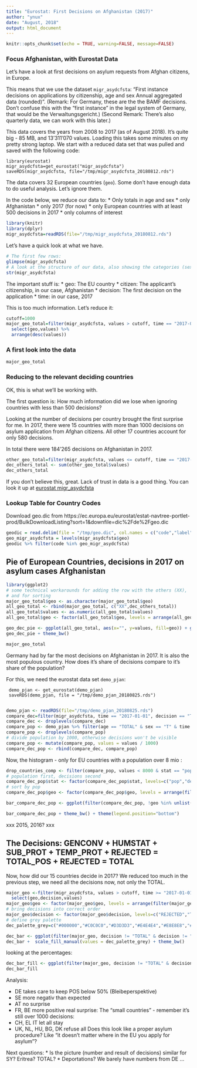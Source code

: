 ```yaml
---
title: "Eurostat: First Decisions on Afghanistan (2017)"
author: "ynux"
date: "August, 2018"
output: html_document
---
```


```r
knitr::opts_chunk$set(echo = TRUE, warning=FALSE, message=FALSE)
```

### Focus Afghanistan, with Eurostat Data

Let's have a look at first decisions on asylum requests from Afghan citizens, in Europe. 

This means that we use the dataset `migr_asydcfsta`: "First instance decisions on applications by citizenship, age and sex Annual aggregated data (rounded)". (Remark: For Germany, these are the the BAMF decisions. Don't confuse this with the "first instance" in the legal system of Germany, that would be the Verwaltungsgericht.) (Second Remark: There's also quarterly data, we can work with this later.)


This data covers the years from 2008 to 2017 (as of August 2018). It's quite big - 85 MB, and 13'311'070 values. Loading this takes some minutes on my pretty strong laptop. We start with a reduced data set that was pulled and saved with the following code:

    library(eurostat)
    migr_asydcfsta=get_eurostat("migr_asydcfsta")
    saveRDS(migr_asydcfsta, file="/tmp/migr_asydcfsta_20180812.rds")

The data covers 32 European countries (`geo`). Some don't have enough data to do useful analysis. Let's ignore them.

In the code below, we reduce our data to:
   * Only totals in age and sex
   * only Afghanistan
   * only 2017 (for now)
   * only European countries with at least 500 decisions in 2017 
   * only columns of interest


```r
library(knitr)
library(dplyr)
migr_asydcfsta=readRDS(file="/tmp/migr_asydcfsta_20180812.rds")
```

Let's have a quick look at what we have.
```r
# The first few rows:
glimpse(migr_asydcfsta)
# A look at the structure of our data, also showing the categories (sex, age, decisions):
str(migr_asydcfsta)
```
The important stuff is:
* geo: The EU country
* citizen: The applicant's citizenship, in our case, Afghanistan
* decision: The first decision on the application
* time: in our case, 2017

This is too much information. Let's reduce it:
```r
cutoff=1000
major_geo_total=filter(migr_asydcfsta, values > cutoff, time == "2017-01-01", decision == "TOTAL", sex == "T", age == "TOTAL", citizen == "AF", geo != "EU28", geo != "TOTAL") %>% 
  select(geo,values) %>%
  arrange(desc(values))
```

### A first look into the data
    
```r

major_geo_total
```

### Reducing to the relevant deciding countries

OK, this is what we'll be working with. 

The first question is: How much information did we lose when ignoring countries with less than 500 decisions? 

Looking at the number of decisions per country brought the first surprise for me. In 2017, there were 15 countries with more than 1000 decisions on asylum application from Afghan citizens. All other 17 countries account for only 580 decisions.

In total there were 184'265 decisions on Afghanistan in 2017. 

```r
other_geo_total=filter(migr_asydcfsta, values <= cutoff, time == "2017-01-01", decision == "TOTAL", sex == "T", age == "TOTAL", citizen == "AF", geo != "EU28", geo != "TOTAL") %>% select(values)
dec_others_total <- sum(other_geo_total$values)
dec_others_total
```

If you don't believe this, great. Lack of trust in data is a good thing. You can look it up at [eurostat migr_asydcfsta]( http://appsso.eurostat.ec.europa.eu/nui/show.do?dataset=migr_asydcfsta&lang=en/)

<!-- 
(We use the country codes. The country labels can be found [here](http://dd.eionet.europa.eu/vocabulary/eurostat/geo/view). Normally, it's possible to get the labels with label_eurostat or get_eurostat dic, but there seems to be an issue with this presently. xxx do this part later ? get_eurostat_dic("geo")
Error in open.connection(con, "rb") : cannot open the connection xxx )
https://ec.europa.eu/eurostat/estat-navtree-portlet-prod/BulkDownloadListing?sort=1&downfile=dic%2Fde%2Fgeo.dic

You can find the full names of the countries here 
https://ec.europa.eu/eurostat/statistics-explained/index.php?title=Glossary:Country_codes/de   (German version)
https://ec.europa.eu/eurostat/statistics-explained/index.php?title=Glossary:Country_codes (English version)
-->
### Lookup Table for Country Codes

Download geo.dic from https://ec.europa.eu/eurostat/estat-navtree-portlet-prod/BulkDownloadListing?sort=1&downfile=dic%2Fde%2Fgeo.dic

```r
geodic = read.delim(file = "/tmp/geo.dic", col.names = c("code","label"))
geo_migr_asydcfsta = levels(migr_asydcfsta$geo)
geodic %>% filter(code %in% geo_migr_asydcfsta)
```



## Pie of European Countries, decisions in 2017 on asylum cases Afghanistan

```r
library(ggplot2)
# some technical workarounds for adding the row with the others (XX),
# and for sorting
major_geo_total$geo <- as.character(major_geo_total$geo)
all_geo_total <- rbind(major_geo_total, c("XX",dec_others_total))
all_geo_total$values <- as.numeric(all_geo_total$values) 
all_geo_total$geo <- factor(all_geo_total$geo, levels = arrange(all_geo_total, values)$geo)

geo_dec_pie <- ggplot(all_geo_total, aes(x="", y=values, fill=geo)) + geom_col(colour = "black") + coord_polar("y", start=0) + scale_fill_grey(start = 0.4, end = 0.9) + ggtitle ("Decisions on Afghan asylum Cases 2017", subtitle = "EU countries with a high enough number of decisions; XX is the rest") 
geo_dec_pie + theme_bw() 
```

```r
major_geo_total

```

Germany had by far the most decisions on Afghanistan in 2017. It is also the most populous country. How does it's share of decisions compare to it's share of the population?

For this, we need the eurostat data set `demo_pjan`:

     demo_pjan <- get_eurostat(demo_pjan)
     saveRDS(demo_pjan, file = "/tmp/demo_pjan_20180825.rds")
     
```r
demo_pjan <- readRDS(file="/tmp/demo_pjan_20180825.rds")
compare_dec=filter(migr_asydcfsta, time == "2017-01-01", decision == "TOTAL", sex == "T", age == "TOTAL", citizen == "AF", geo != "EU28", geo != "TOTAL") %>% select(geo, values) %>% mutate( stat = "dec")
compare_dec <- droplevels(compare_dec)
compare_pop <- demo_pjan %>% filter(age == "TOTAL" & sex == "T" & time == "2017-01-01" & geo %in% levels(compare_dec$geo)) %>% select(geo, values) %>% mutate( stat = "pop")
compare_pop <- droplevels(compare_pop)
# divide population by 1000, otherwise decisions won't be visible
compare_pop <- mutate(compare_pop, values = values / 1000)
compare_dec_pop <- rbind(compare_dec, compare_pop)
```

Now, the histogram - only for EU countries with a population over 8 mio :
```r
drop_countries_comp <- filter(compare_pop, values < 8000 & stat == "pop") %>% select(geo)
# population first, decisions second
compare_dec_pop$stat <- factor(compare_dec_pop$stat, levels=c("pop","dec"))
# sort by pop 
compare_dec_pop$geo <- factor(compare_dec_pop$geo, levels = arrange(filter(compare_dec_pop, stat == "pop"), desc(values))$geo)

bar_compare_dec_pop <- ggplot(filter(compare_dec_pop, !geo %in% unlist(drop_countries_comp)),  aes(x=geo, y=values, fill=stat)) + geom_bar(stat="identity", position="dodge") + theme_bw() + theme(legend.position="bottom") + scale_fill_grey(start = 0.4, end = 0.7)

bar_compare_dec_pop + theme_bw() + theme(legend.position="bottom")
```


xxx 2015, 2016? xxx


## The Decisions: GENCONV + HUMSTAT + SUB_PROT + TEMP_PROT + REJECTED = TOTAL_POS + REJECTED = TOTAL

Now, how did our 15 countries decide in 2017? We reduced too much in the previous step, we need all the decisions now, not only the TOTAL.

```r
major_geo <-filter(migr_asydcfsta, values > cutoff, time >= "2017-01-01", sex == "T", age == "TOTAL", citizen == "AF", geo != "EU28", geo != "TOTAL") %>% 
  select(geo,decision,values) 
major_geo$geo <- factor(major_geo$geo, levels = arrange(filter(major_geo, decision == "TOTAL"), desc(values))$geo)
# bring decisions into correct order
major_geo$decision <- factor(major_geo$decision, levels=c("REJECTED","TEMP_PROT","HUMSTAT","SUB_PROT","GENCONV","TOTAL_POS","TOTAL"))
# define grey palette
dec_palette_grey=c("#000000","#C0C0C0","#D3D3D3","#E4E4E4","#E8E8E8","#C8C8C8","#808080")

dec_bar <- ggplot(filter(major_geo, decision != "TOTAL" & decision != "TOTAL_POS")) + geom_col(aes(x=geo, y=values, fill=decision)) 
dec_bar +  scale_fill_manual(values = dec_palette_grey) + theme_bw()
```

looking at the percentages:

```r
dec_bar_fill <- ggplot(filter(major_geo, decision != "TOTAL" & decision != "TOTAL_POS")) + geom_col(aes(x=geo, y=values, fill=decision), colour="black", position="fill") + scale_fill_grey() + theme_bw()
dec_bar_fill
```

Analysis: 

* DE takes care to keep POS below 50% (Bleibeperspektive)
* SE more negativ than expected
* AT no surprise
* FR, BE more positive 
real surprise: The "small countries" - remember it's still over 1000 decisions:
* CH, EL IT let all stay
* UK, NL, HU, BG, DK refuse all
Does this look like a proper asylum procedure? Like "it doesn't matter where in the EU you apply for asylum"?

Next questions:
* Is the picture (number and result of decisions) similar for SY? Eritrea? TOTAL?
* Deportations? We barely have numbers from DE ... 
